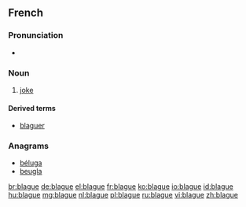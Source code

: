 ==French==

===Pronunciation===
* {{audio|Fr-blague.ogg|Audio}}

===Noun===
{{fr-noun|f}}

# [[joke]]

====Derived terms====
* [[blaguer]]

===Anagrams===
* [[béluga#French|béluga]]
* [[beugla#French|beugla]]

[[br:blague]]
[[de:blague]]
[[el:blague]]
[[fr:blague]]
[[ko:blague]]
[[io:blague]]
[[id:blague]]
[[hu:blague]]
[[mg:blague]]
[[nl:blague]]
[[pl:blague]]
[[ru:blague]]
[[vi:blague]]
[[zh:blague]]